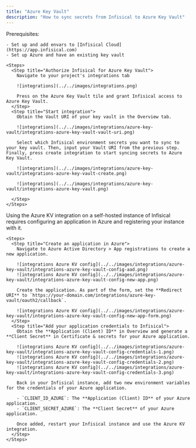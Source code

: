 ```yaml
---
title: "Azure Key Vault"
description: "How to sync secrets from Infisical to Azure Key Vault"
---
```


<Tabs>
  <Tab title="Usage">
    Prerequisites:

    - Set up and add envars to [Infisical Cloud](https://app.infisical.com)
    - Set up Azure and have an existing key vault

    <Steps>
      <Step title="Authorize Infisical for Azure Key Vault">
        Navigate to your project's integrations tab

        ![integrations](../../images/integrations.png)

        Press on the Azure Key Vault tile and grant Infisical access to Azure Key Vault.
      </Step>
      <Step title="Start integration">
        Obtain the Vault URI of your key vault in the Overview tab.

        ![integrations](../../images/integrations/azure-key-vault/integrations-azure-key-vault-vault-uri.png)

        Select which Infisical environment secrets you want to sync to your key vault. Then, input your Vault URI from the previous step. Finally, press create integration to start syncing secrets to Azure Key Vault.

        ![integrations](../../images/integrations/azure-key-vault/integrations-azure-key-vault-create.png)

        ![integrations](../../images/integrations/azure-key-vault/integrations-azure-key-vault.png)

      </Step>
    </Steps>
  </Tab>
  <Tab title="Self-Hosted Setup">
    Using the Azure KV integration on a self-hosted instance of Infisical requires configuring an application in Azure
    and registering your instance with it.

    <Steps>
      <Step title="Create an application in Azure">
        Navigate to Azure Active Directory > App registrations to create a new application.
        
        ![integrations Azure KV config](../../images/integrations/azure-key-vault/integrations-azure-key-vault-config-aad.png) 
        ![integrations Azure KV config](../../images/integrations/azure-key-vault/integrations-azure-key-vault-config-new-app.png) 

        Create the application. As part of the form, set the **Redirect URI** to `https://your-domain.com/integrations/azure-key-vault/oauth2/callback`.
        
        ![integrations Azure KV config](../../images/integrations/azure-key-vault/integrations-azure-key-vault-config-new-app-form.png) 
      </Step>
      <Step title="Add your application credentials to Infisical">
        Obtain the **Application (Client) ID** in Overview and generate a **Client Secret** in Certificate & secrets for your Azure application.

        ![integrations Azure KV config](../../images/integrations/azure-key-vault/integrations-azure-key-vault-config-credentials-1.png) 
        ![integrations Azure KV config](../../images/integrations/azure-key-vault/integrations-azure-key-vault-config-credentials-2.png) 
        ![integrations Azure KV config](../../images/integrations/azure-key-vault/integrations-azure-key-vault-config-credentials-3.png) 
        
        Back in your Infisical instance, add two new environment variables for the credentials of your Azure application.

        - `CLIENT_ID_AZURE`: The **Application (Client) ID** of your Azure application.
        - `CLIENT_SECRET_AZURE`: The **Client Secret** of your Azure application.
        
        Once added, restart your Infisical instance and use the Azure KV integration.
      </Step>
    </Steps>
  </Tab>
</Tabs>

